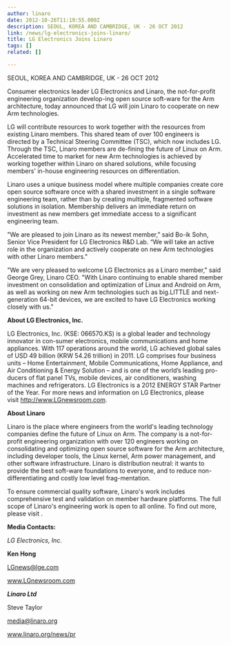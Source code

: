 ```yaml
---
author: linaro
date: 2012-10-26T11:19:55.000Z
description: SEOUL, KOREA AND CAMBRIDGE, UK - 26 OCT 2012
link: /news/lg-electronics-joins-linaro/
title: LG Electronics Joins Linaro
tags: []
related: []

---
```


SEOUL, KOREA AND CAMBRIDGE, UK - 26 OCT 2012

Consumer electronics leader LG Electronics and Linaro, the not-for-profit engineering organization develop-ing open source soft-ware for the Arm architecture, today announced that LG will join Linaro to cooperate on new Arm technologies.

LG will contribute resources to work together with the resources from existing Linaro members. This shared team of over 100 engineers is directed by a Technical Steering Committee (TSC), which now includes LG. Through the TSC, Linaro members are de-fining the future of Linux on Arm. Accelerated time to market for new Arm technologies is achieved by working together within Linaro on shared solutions, while focusing members' in-house engineering resources on differentiation.

Linaro uses a unique business model where multiple companies create core open source software once with a shared investment in a single software engineering team, rather than by creating multiple, fragmented software solutions in isolation. Membership delivers an immediate return on investment as new members get immediate access to a significant engineering team.

"We are pleased to join Linaro as its newest member,” said Bo-ik Sohn, Senior Vice President for LG Electronics R\&D Lab. “We will take an active role in the organization and actively cooperate on new Arm technologies with other Linaro members."

"We are very pleased to welcome LG Electronics as a Linaro member," said George Grey, Linaro CEO. "With Linaro continuing to enable shared member investment on consolidation and optimization of Linux and Android on Arm, as well as working on new Arm technologies such as big.LITTLE and next-generation 64-bit devices, we are excited to have LG Electronics working closely with us."

**About LG Electronics, Inc.**

LG Electronics, Inc. (KSE: 066570.KS) is a global leader and technology innovator in con-sumer electronics, mobile communications and home appliances. With 117 operations around the world, LG achieved global sales of USD 49 billion (KRW 54.26 trillion) in 2011. LG comprises four business units – Home Entertainment, Mobile Communications, Home Appliance, and Air Conditioning & Energy Solution – and is one of the world’s leading pro-ducers of flat panel TVs, mobile devices, air conditioners, washing machines and refrigerators. LG Electronics is a 2012 ENERGY STAR Partner of the Year. For more news and information on LG Electronics, please visit http://www.LGnewsroom.com.

**About Linaro**

Linaro is the place where engineers from the world's leading technology companies define the future of Linux on Arm. The company is a not-for-profit engineering organization with over 120 engineers working on consolidating and optimizing open source software for the Arm architecture, including developer tools, the Linux kernel, Arm power management, and other software infrastructure. Linaro is distribution neutral: it wants to provide the best soft-ware foundations to everyone, and to reduce non-differentiating and costly low level frag-mentation.

To ensure commercial quality software, Linaro's work includes comprehensive test and validation on member hardware platforms. The full scope of Linaro's engineering work is open to all online. To find out more, please visit .

**Media Contacts:**

*LG Electronics, Inc.*

**Ken Hong**

LGnews@lge.com

www.LGnewsroom.com

***Linaro Ltd***

Steve Taylor

media@linaro.org

www.linaro.org/news/pr
